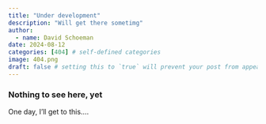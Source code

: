 ```yaml
---
title: "Under development"
description: "Will get there sometimg"
author:
  - name: David Schoeman
date: 2024-08-12
categories: [404] # self-defined categories
image: 404.png
draft: false # setting this to `true` will prevent your post from appearing on your listing page until you're ready!
---
```


### Nothing to see here, yet

One day, I'll get to this....